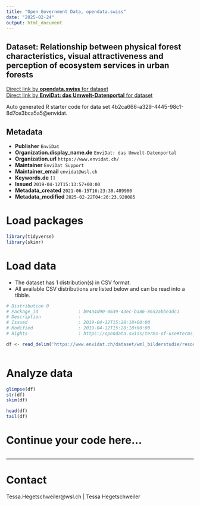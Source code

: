 ```yaml
---
title: "Open Government Data, opendata.swiss"
date: "2025-02-24"
output: html_document
---
```


## Dataset: Relationship between physical forest characteristics, visual attractiveness and perception of ecosystem services in urban forests



[Direct link by **opendata.swiss** for dataset](https://opendata.swiss/de/dataset/relationship-between-physical-forest-characteristics-visual-attractiveness-and-perception-of-ec)<br>
[Direct link by **EnviDat: das Umwelt-Datenportal** for dataset](https://www.envidat.ch/#/metadata/wml_bilderstudie)

Auto generated R starter code for data set 4b2ca666-a329-4445-98c1-8d7ce3bca5a5@envidat.

## Metadata

- **Publisher** `EnviDat`
- **Organization.display_name.de** `EnviDat: das Umwelt-Datenportal`
- **Organization.url** `https://www.envidat.ch/`
- **Maintainer** `EnviDat Support`
- **Maintainer_email** `envidat@wsl.ch`
- **Keywords.de** `[]`
- **Issued** `2019-04-12T15:13:57+00:00`
- **Metadata_created** `2021-06-15T16:23:30.489980`
- **Metadata_modified** `2025-02-22T04:26:23.920085`


# Load packages

```r

library(tidyverse)
library(skimr)

```

# Load data

-   The dataset has 1 distribution(s) in CSV format.
-   All available CSV distributions are listed below and can be read into a tibble.

```r

# Distribution 0
# Package_id               : b94a4d90-0639-43ec-ba86-8652abbe3dc1
# Description              : 
# Issued                   : 2019-04-12T15:28:18+00:00
# Modified                 : 2019-04-12T15:28:18+00:00
# Rights                   : https://opendata.swiss/terms-of-use#terms_by

df <- read_delim('https://www.envidat.ch/dataset/wml_bilderstudie/resource/ced93b4f-1424-4a54-ad92-753d96133fab')



```

# Analyze data

```r

glimpse(df)
str(df)
skim(df)

head(df)
tail(df)

```

# Continue your code here...

```r

```

------------------------------------------------------------------------

# Contact

Tessa.Hegetschweiler@wsl.ch | Tessa Hegetschweiler
